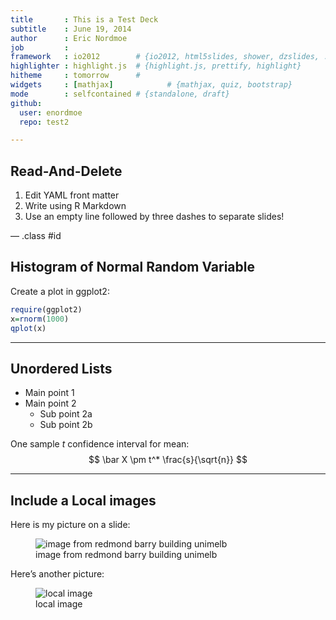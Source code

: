 ```yaml
---
title       : This is a Test Deck
subtitle    : June 19, 2014
author      : Eric Nordmoe
job         : 
framework   : io2012        # {io2012, html5slides, shower, dzslides, ...}
highlighter : highlight.js  # {highlight.js, prettify, highlight}
hitheme     : tomorrow      # 
widgets     : [mathjax]            # {mathjax, quiz, bootstrap}
mode        : selfcontained # {standalone, draft}
github:
  user: enordmoe
  repo: test2

---
```

<!-- Limit image width and height -->
<style type='text/css'>
img {
    max-height: 260px;
    max-width: 964px;
}
</style>

<!-- Center image on slide -->
<script src="http://ajax.aspnetcdn.com/ajax/jQuery/jquery-1.7.min.js"></script>
<script type='text/javascript'>
$(function() {
    $("p:has(img)").addClass('centered');
});
</script>

## Read-And-Delete

1. Edit YAML front matter
2. Write using R Markdown
3. Use an empty line followed by three dashes to separate slides!

--- .class #id 

## Histogram of Normal Random Variable

Create a plot in ggplot2:
```r
require(ggplot2)
x=rnorm(1000)
qplot(x)
```

---

## Unordered Lists

* Main point 1
* Main point 2
  + Sub point 2a
  + Sub point 2b
  
One sample $t$ confidence interval for mean:
$$
\bar X \pm t^* \frac{s}{\sqrt{n}}
$$
  

---

## Include a Local images

Here is my picture on a slide:

![image from redmond barry building unimelb](http://i.imgur.com/RVNmr.jpg)

 Here's another picture:
 
![local image](figures/AugSigCov.jpg)





